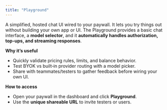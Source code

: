 ```yaml
---
title: "Playground"
---
```


A simplified, hosted chat UI wired to your paywall. It lets you try things out without building your own app or UI. The Playground provides a basic chat interface, a **model selector**, and it **automatically handles authorization, top‑ups, and streaming responses**.

**Why it’s useful**

- Quickly validate pricing rules, limits, and balance behavior.
- Test BYOK vs built‑in provider routing with a model picker.
- Share with teammates/testers to gather feedback before wiring your own UI.

**How to access**

- Open your paywall in the dashboard and click **Playground**.
- Use the **unique shareable URL** to invite testers or users.

